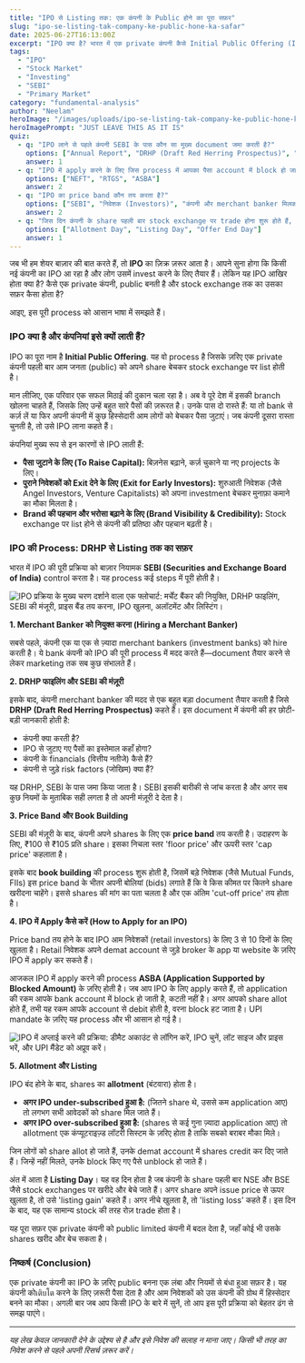 ```yaml
---
title: "IPO से Listing तक: एक कंपनी के Public होने का पूरा सफ़र"
slug: "ipo-se-listing-tak-company-ke-public-hone-ka-safar"
date: 2025-06-27T16:13:00Z
excerpt: "IPO क्या है? भारत में एक private कंपनी कैसे Initial Public Offering (IPO) के ज़रिए stock exchange पर list होती है? जानिए पूरी process, DRHP से लेकर listing तक।"
tags:
  - "IPO"
  - "Stock Market"
  - "Investing"
  - "SEBI"
  - "Primary Market"
category: "fundamental-analysis"
author: "Neelam"
heroImage: "/images/uploads/ipo-se-listing-tak-company-ke-public-hone-ka-safar/hero-image.jpg"
heroImagePrompt: "JUST LEAVE THIS AS IT IS"
quiz:
  - q: "IPO लाने से पहले कंपनी SEBI के पास कौन सा मुख्य document जमा करती है?"
    options: ["Annual Report", "DRHP (Draft Red Herring Prospectus)", "Balance Sheet"]
    answer: 1
  - q: "IPO में apply करने के लिए जिस process में आपका पैसा account में block हो जाता है, उसे क्या कहते हैं?"
    options: ["NEFT", "RTGS", "ASBA"]
    answer: 2
  - q: "IPO का price band कौन तय करता है?"
    options: ["SEBI", "निवेशक (Investors)", "कंपनी और merchant banker मिलकर"]
    answer: 2
  - q: "जिस दिन कंपनी के share पहली बार stock exchange पर trade होना शुरू होते हैं, उसे क्या कहते हैं?"
    options: ["Allotment Day", "Listing Day", "Offer End Day"]
    answer: 1
---
```


जब भी हम शेयर बाज़ार की बात करते हैं, तो **IPO** का ज़िक्र ज़रूर आता है। आपने सुना होगा कि किसी नई कंपनी का IPO आ रहा है और लोग उसमें invest करने के लिए तैयार हैं। लेकिन यह IPO आखिर होता क्या है? कैसे एक private कंपनी, public बनती है और stock exchange तक का उसका सफ़र कैसा होता है?

आइए, इस पूरी process को आसान भाषा में समझते हैं।

### IPO क्या है और कंपनियां इसे क्यों लाती हैं?

IPO का पूरा नाम है **Initial Public Offering**. यह वो process है जिसके ज़रिए एक private कंपनी पहली बार आम जनता (public) को अपने share बेचकर stock exchange पर list होती है।

मान लीजिए, एक परिवार एक सफल मिठाई की दुकान चला रहा है। अब वे पूरे देश में इसकी branch खोलना चाहते हैं, जिसके लिए उन्हें बहुत सारे पैसों की ज़रूरत है। उनके पास दो रास्ते हैं: या तो bank से कर्ज़ लें या फिर अपनी कंपनी में कुछ हिस्सेदारी आम लोगों को बेचकर पैसा जुटाएं। जब कंपनी दूसरा रास्ता चुनती है, तो उसे IPO लाना कहते हैं।

कंपनियां मुख्य रूप से इन कारणों से IPO लाती हैं:
*   **पैसा जुटाने के लिए (To Raise Capital):** बिज़नेस बढ़ाने, कर्ज़ चुकाने या नए projects के लिए।
*   **पुराने निवेशकों को Exit देने के लिए (Exit for Early Investors):** शुरुआती निवेशक (जैसे Angel Investors, Venture Capitalists) को अपना investment बेचकर मुनाफ़ा कमाने का मौका मिलता है।
*   **Brand की पहचान और भरोसा बढ़ाने के लिए (Brand Visibility & Credibility):** Stock exchange पर list होने से कंपनी की प्रतिष्ठा और पहचान बढ़ती है।

### IPO की Process: DRHP से Listing तक का सफ़र

भारत में IPO की पूरी प्रक्रिया को बाज़ार नियामक **SEBI (Securities and Exchange Board of India)** control करता है। यह process कई steps में पूरी होती है।

![IPO प्रक्रिया के मुख्य चरण दर्शाने वाला एक फ्लोचार्ट: मर्चेंट बैंकर की नियुक्ति, DRHP फाइलिंग, SEBI की मंजूरी, प्राइस बैंड तय करना, IPO खुलना, अलॉटमेंट और लिस्टिंग।](/images/uploads/ipo-se-listing-tak-company-ke-public-hone-ka-safar/ipo-process-flowchart.png)

**1. Merchant Banker को नियुक्त करना (Hiring a Merchant Banker)**

सबसे पहले, कंपनी एक या एक से ज़्यादा merchant bankers (investment banks) को hire करती है। ये bank कंपनी को IPO की पूरी process में मदद करते हैं—document तैयार करने से लेकर marketing तक सब कुछ संभालते हैं।

**2. DRHP फाइलिंग और SEBI की मंज़ूरी**

इसके बाद, कंपनी merchant banker की मदद से एक बहुत बड़ा document तैयार करती है जिसे **DRHP (Draft Red Herring Prospectus)** कहते हैं। इस document में कंपनी की हर छोटी-बड़ी जानकारी होती है:
*   कंपनी क्या करती है?
*   IPO से जुटाए गए पैसों का इस्तेमाल कहाँ होगा?
*   कंपनी के financials (वित्तीय नतीजे) कैसे हैं?
*   कंपनी से जुड़े risk factors (जोखिम) क्या हैं?

यह DRHP, SEBI के पास जमा किया जाता है। SEBI इसकी बारीकी से जांच करता है और अगर सब कुछ नियमों के मुताबिक सही लगता है तो अपनी मंज़ूरी दे देता है।

**3. Price Band और Book Building**

SEBI की मंज़ूरी के बाद, कंपनी अपने shares के लिए एक **price band** तय करती है। उदाहरण के लिए, ₹100 से ₹105 प्रति share। इसका निचला स्तर 'floor price' और ऊपरी स्तर 'cap price' कहलाता है।

इसके बाद **book building** की process शुरू होती है, जिसमें बड़े निवेशक (जैसे Mutual Funds, FIIs) इस price band के भीतर अपनी बोलियां (bids) लगाते हैं कि वे किस कीमत पर कितने share खरीदना चाहेंगे। इससे shares की मांग का पता चलता है और एक अंतिम 'cut-off price' तय होता है।

**4. IPO में Apply कैसे करें (How to Apply for an IPO)**

Price band तय होने के बाद IPO आम निवेशकों (retail investors) के लिए 3 से 10 दिनों के लिए खुलता है। Retail निवेशक अपने demat account से जुड़े broker के app या website के ज़रिए IPO में apply कर सकते हैं।

आजकल IPO में apply करने की process **ASBA (Application Supported by Blocked Amount)** के ज़रिए होती है। जब आप IPO के लिए apply करते हैं, तो application की रकम आपके bank account में block हो जाती है, कटती नहीं है। अगर आपको share allot होते हैं, तभी यह रकम आपके account से debit होती है, वरना block हट जाता है। UPI mandate के ज़रिए यह process और भी आसान हो गई है।

![IPO में अप्लाई करने की प्रक्रिया: डीमैट अकाउंट से लॉगिन करें, IPO चुनें, लॉट साइज और प्राइस भरें, और UPI मैंडेट को अप्रूव करें।](/images/uploads/ipo-se-listing-tak-company-ke-public-hone-ka-safar/ipo-application-process.png)

**5. Allotment और Listing**

IPO बंद होने के बाद, shares का **allotment** (बंटवारा) होता है।

*   **अगर IPO under-subscribed हुआ है:** (जितने share थे, उससे कम application आए) तो लगभग सभी आवेदकों को share मिल जाते हैं।
*   **अगर IPO over-subscribed हुआ है:** (shares से कई गुना ज़्यादा application आए) तो allotment एक कंप्यूटराइज़्ड लॉटरी सिस्टम के ज़रिए होता है ताकि सबको बराबर मौका मिले।

जिन लोगों को share allot हो जाते हैं, उनके demat account में shares credit कर दिए जाते हैं। जिन्हें नहीं मिलते, उनके block किए गए पैसे unblock हो जाते हैं।

अंत में आता है **Listing Day**। यह वह दिन होता है जब कंपनी के share पहली बार NSE और BSE जैसे stock exchanges पर खरीदे और बेचे जाते हैं। अगर share अपने issue price से ऊपर खुलता है, तो उसे 'listing gain' कहते हैं। अगर नीचे खुलता है, तो 'listing loss' कहते हैं। इस दिन के बाद, यह एक सामान्य stock की तरह रोज़ trade होता है।

यह पूरा सफ़र एक private कंपनी को public limited कंपनी में बदल देता है, जहाँ कोई भी उसके shares खरीद और बेच सकता है।

### निष्कर्ष (Conclusion)

एक private कंपनी का IPO के ज़रिए public बनना एक लंबा और नियमों से बंधा हुआ सफ़र है। यह कंपनी कोเติบโต करने के लिए ज़रूरी पैसा देता है और आम निवेशकों को उस कंपनी की ग्रोथ में हिस्सेदार बनने का मौका। अगली बार जब आप किसी IPO के बारे में सुनें, तो आप इस पूरी प्रक्रिया को बेहतर ढंग से समझ पाएंगे।

---
*यह लेख केवल जानकारी देने के उद्देश्य से है और इसे निवेश की सलाह न माना जाए। किसी भी तरह का निवेश करने से पहले अपनी रिसर्च ज़रूर करें।*
